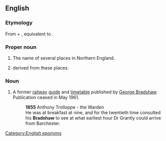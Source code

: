 ==English==
{{wp}}

===Etymology===
From {{inh|en|ang|brād}} + {{m|ang|sceaga||thicket}}, equivalent to {{com|en|broad|shaw}}.

===Proper noun===
{{en-proper noun}}

# The name of several places in Northern England.
# {{surname|lang=en|[[habitational]]|from=Old English|dot=}} derived from these places.

===Noun===
{{en-noun}}

# {{lb|en|British}} A former [[railway]] [[guide]] and [[timetable]] published by [[w:George Bradshaw|George Bradshaw]]. Publication ceased in May 1961.
#: '''1855''' Anthony Trolloppe - the Warden
#: He was at breakfast at nine, and for the twentieth time consulted his '''Bradshaw''' to see at what earliest hour Dr Grantly could arrive from Barchester.

[[Category:English eponyms]]